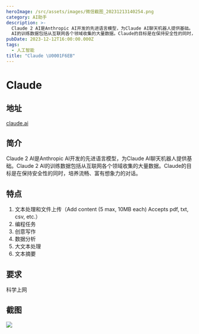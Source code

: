 ```yaml
---
heroImage: /src/assets/images/微信截图_20231213140254.png
category: AI助手
description: >-
  Claude 2 AI是Anthropic AI开发的先进语言模型，为Claude AI聊天机器人提供基础。Claude 2
  AI的训练数据包括从互联网各个领域收集的大量数据。Claude的目标是在保持安全性的同时，培养流畅、富有想象力的对话。
pubDate: 2023-12-12T16:00:00.000Z
tags:
  - 人工智能
title: "Claude \U0001F6EB"
---
```


# Claude

## 地址

[claude.ai](https://claude.ai/)

## 简介

Claude 2 AI是Anthropic AI开发的先进语言模型，为Claude AI聊天机器人提供基础。Claude 2 AI的训练数据包括从互联网各个领域收集的大量数据。Claude的目标是在保持安全性的同时，培养流畅、富有想象力的对话。

## 特点

1. 文本处理和文件上传（Add content (5 max, 10MB each) Accepts pdf, txt, csv, etc.）
2. 编程任务
3. 创意写作
4. 数据分析
5. 大文本处理
6. 文本摘要

## 要求

科学上网

## 截图

![](/src/assets/images/微信截图_20231213140329.png)
